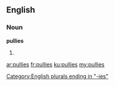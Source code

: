 ==English==

===Noun===
'''pullies'''

# {{plural of|pully}}

[[Category:English plurals ending in "-ies"]]

[[ar:pullies]]
[[fr:pullies]]
[[ku:pullies]]
[[my:pullies]]